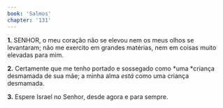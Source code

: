```yaml
---
book: 'Salmos'
chapter: '131'
---
```


**1.** SENHOR, o meu coração não se elevou nem os meus olhos se levantaram; não me exercito em grandes matérias, nem em coisas muito elevadas para mim.

**2.** Certamente que me tenho portado e sossegado como *uma *criança desmamada de sua mãe; a minha alma *está* como uma criança desmamada.

**3.** Espere Israel no Senhor, desde agora e para sempre.